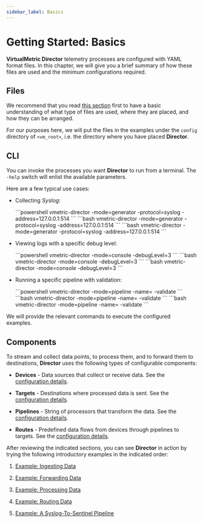 ```yaml
---
sidebar_label: Basics
---
```


# Getting Started: Basics

**VirtualMetric Director** telemetry processes are configured with YAML format files. In this chapter, we will give you a brief summary of how these files are used and the minimum configurations required.

## Files

We recommend that you read [this section](/docs/configuration/index.mdx#files) first to have a basic understanding of what type of files are used, where they are placed, and how they can be arranged.

For our purposes here, we will put the files in the examples under the `config` directory of `<vm_root>`, i.e. the directory where you have placed **Director**.

## CLI

You can invoke the processes you want **Director** to run from a terminal. The `-help` switch will enlist the available parameters.

Here are a few typical use cases:

* Collecting _Syslog_:

  <Tabs groupId="os-options">
    <TabItem value="windows" label="Windows" default>
      ```powershell
      vmetric-director -mode=generator -protocol=syslog -address=127.0.0.1:514
      ```
    </TabItem>
    
    <TabItem value="linux" label="Linux" default>
      ```bash
        vmetric-director -mode=generator -protocol=syslog -address=127.0.0.1:514
      ```
    </TabItem>

    <TabItem value="macos" label="macOS" default>
      ```bash
        vmetric-director -mode=generator -protocol=syslog -address=127.0.0.1:514
      ```
    </TabItem>
  </Tabs>

* Viewing logs with a specific debug level:

  <Tabs groupId="os-options">
    <TabItem value="windows" label="Windows" default>
      ```powershell
      vmetric-director -mode=console -debugLevel=3
      ```
    </TabItem>
    
    <TabItem value="linux" label="Linux" default>
      ```bash
        vmetric-director -mode=console -debugLevel=3
      ```
    </TabItem>

    <TabItem value="macos" label="macOS" default>
      ```bash
        vmetric-director -mode=console -debugLevel=3
      ```
    </TabItem>
  </Tabs>

* Running a specific pipeline with validation:

  <Tabs groupId="os-options">
    <TabItem value="windows" label="Windows" default>
      ```powershell
      vmetric-director -mode=pipeline -name=<pipeline_name> -validate
      ```
    </TabItem>
    
    <TabItem value="linux" label="Linux" default>
      ```bash
        vmetric-director -mode=pipeline -name=<pipeline_name> -validate
      ```
    </TabItem>

    <TabItem value="macos" label="macOS" default>
      ```bash
        vmetric-director -mode=pipeline -name=<pipeline_name> -validate
      ```
    </TabItem>
  </Tabs>

We will provide the relevant commands to execute the configured examples.

## Components

To stream and collect data points, to process them, and to forward them to destinations, **Director** uses the following types of configurable components:

* **Devices** - Data sources that collect or receive data. See the [configuration details](/docs/configuration/devices/index.mdx#configuration).

* **Targets** - Destinations where processed data is sent. See the [configuration details](/docs/configuration/targets/index.mdx#configuration).

* **Pipelines** - String of processors that transform the data. See the [configuration details](/docs/configuration/pipelines/index.mdx#configuration).

* **Routes** - Predefined data flows from devices through pipelines to targets. See the [configuration details](/docs/configuration/routes/index.mdx#configuration).

After reviewing the indicated sections, you can see **Director** in action by trying the following introductory examples in the indicated order:

1. [Example: Ingesting Data](/docs/getting-started/example-device.mdx)

2. [Example: Forwarding Data](/docs/getting-started/example-target.mdx)

3. [Example: Processing Data](/docs/getting-started/example-process.mdx)

4. [Example: Routing Data](/docs/getting-started/example-route.mdx)

5. [Example: A Syslog-To-Sentinel Pipeline](/docs/getting-started/example-pipeline.mdx)
